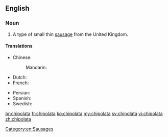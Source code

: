 {{wikipedia|Chipolata}}
==English==

===Noun===
{{en-noun}}

# A type of small thin [[sausage]] from the United Kingdom.
====Translations====
{{trans-top|type of sausage}}
* Chinese:
*: Mandarin: {{t|cmn|直布羅陀腸|sc=Hani}}
* Dutch: {{t-|nl|chipolata}}
* French: {{t+|fr|chipolata|f}}
{{trans-mid}}
* Persian: {{t-|fa|سوسیس کوکتل}}
* Spanish: {{t-|es|chipolata}}
* Swedish: {{t+|sv|chipolata|c}}
{{trans-bottom}}
[[Category:en:Sausages]]

[[br:chipolata]]
[[fr:chipolata]]
[[ko:chipolata]]
[[my:chipolata]]
[[sv:chipolata]]
[[vi:chipolata]]
[[zh:chipolata]]